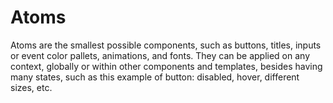 
<Meta title="Atoms/Introduction" />

# Atoms

Atoms are the smallest possible components, such as buttons, titles, inputs or event color pallets, animations, and fonts. They can be applied on any context, globally or within other components and templates, besides having many states, such as this example of button: disabled, hover, different sizes, etc.
